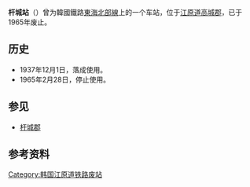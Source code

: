 {{unreferenced|time=2015-02-18T13:03:26+00:00}}
{{朝鮮半島車站資訊
|公司色 = black
|文字色 = 
|站名 = 杆城站
|圖片 = 
|pxl = 
|圖片說明 =
|前一站 = [[公峴津站|公峴津]]
|前一站距離 = 6.7
|後一站距離 = 7.4
|後一站 = [[巨津站|巨津]]
|諺文 = 간성역
|朝鮮漢字 = 杆城驛
|文觀部式 = Ganseong-yeok
|馬-賴式 =
|副站名 = 
|車站編號 = 
|停站路線數 = 
|所屬公司 = [[朝鲜总督府铁道局|朝鲜总督府铁道局]]
|所屬路線 = [[東海北部線|東海北部線]]
|距離 = 
|起點站 = [[襄阳站_(江原道)|襄阳站]]
|所在地 =[[江原道_(韩国)|江原道]][[高城郡_(韩国)|高城郡]]
|車站構造 = 地面车站
|月台配置 = 
|啟用年月日 = 1937年12月1日
|廢站年月日 = 1965年2月28日
|上下車人次 = 
|統計年度 = 
|轉車 = 
|備註 = 
|全寬備註 = 
}}

'''杆城站'''（{{kor|諺=간성역|漢=杆城驛|羅=Ganseong yeok|f=y}}）曾为韓國鐵路[[東海北部線|東海北部線]]上的一个车站，位于[[江原道_(韩国)|江原道]][[高城郡_(韩国)|高城郡]]，已于1965年废止。

==历史==
*1937年12月1日，落成使用。
*1965年2月28日，停止使用。

==参见==
*[[杆城郡|杆城郡]]

==参考资料==
{{reflist}}

{{東海北部線}}

[[Category:韩国江原道铁路废站|Category:韩国江原道铁路废站]]